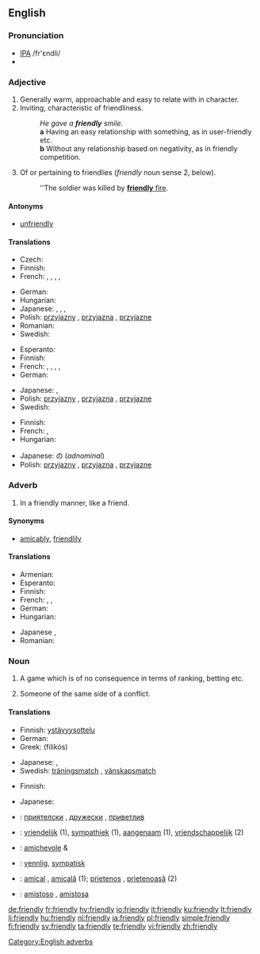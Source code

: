 ==English==

===Pronunciation===
* [[IPA]] /fr'εndli/
* {{audio|en-us-friendly.ogg|Audio (US)}}

===Adjective===
{{en-adj}}

# Generally warm, approachable and easy to relate with in character.
# Inviting, characteristic of friendliness.
#: ''He gave a '''friendly''' smile.''
#: '''a''' Having an easy relationship with something, as in user-friendly etc.
#: '''b''' Without any relationship based on negativity, as in friendly competition.
# {{military}} Of or pertaining to friendlies (''friendly'' noun sense 2, below).
#: ''The soldier was killed by [[friendly fire|'''friendly''' fire]].

====Antonyms====
* [[unfriendly]]

====Translations====
{{trans-top|warm, approachable}}
* Czech: {{t-|cs|přátelský|m}}
* Finnish: {{t+|fi|ystävällinen}}
* French: {{t+|fr|amical|m}}, {{t+|fr|amicale|f}}, {{t+|fr|aimable|m|f}}, {{t+|fr|gentil|m}}, {{t+|fr|gentille|f}}
{{trans-mid}}
* German: {{t+|de|freundlich}}
* Hungarian: {{t+|hu|barátságos}}
* Japanese: {{t-|ja|親切な|tr=shinsetsuna|sc=Jpan}}, {{t|ja|愛想のよい|tr=aisō no yoi|sc=Jpan}}, {{t|ja|人当たりのよい|tr=hitoatari no yoi|sc=Jpan}}, 
* Polish: [[przyjazny]] {{m}}, [[przyjazna]] {{f}}, [[przyjazne]] {{n}}
* Romanian: {{t-|ro|prietenos}}
* Swedish: {{t+|sv|vänlig}}
{{trans-bottom}}

{{trans-top|characteristic of friendliness}}
* Esperanto: {{t-|eo|amika|xs=Esperanto}}
* Finnish: {{t+|fi|ystävällinen}}
* French: {{t+|fr|amical|m}}, {{t+|fr|amicale|f}}, {{t+|fr|aimable|m|f}}, {{t+|fr|gentil|m}}, {{t+|fr|gentille|f}}
* German: {{t+|de|freundlich}}
{{trans-mid}}
* Japanese: {{t|ja|気さくな|tr=kisakuna|sc=Jpan}}, {{t|ja|友好的な|tr=yūkōtekina|sc=Jpan}}
* Polish: [[przyjazny]] {{m}}, [[przyjazna]] {{f}}, [[przyjazne]] {{n}}
* Swedish: {{t+|sv|vänlig}}
{{trans-bottom}}

{{trans-top|military sense}}
* Finnish: {{t+|fi|oma}}
* French: {{t+|fr|allié|m}}, {{t+|fr|alliée|f}}
* Hungarian: {{t|hu|baráti}}
{{trans-mid}}
* Japanese: {{t-|ja|味方|tr=mikata|sc=Jpan}}の (''adnominal'')
* Polish: [[przyjazny]] {{m}}, [[przyjazna]] {{f}}, [[przyjazne]] {{n}}
{{trans-bottom}}

===Adverb===
{{en-adv}}

# In a friendly manner, like a friend.

====Synonyms====
* [[amicably]], [[friendlily]]

====Translations====
{{trans-top|in a friendly manner}}
* Armenian: {{t-|hy|ընկերաբար|sc=Hayeren|xs=Armenian}}
* Esperanto: {{t-|eo|amike|xs=Esperanto}}
* Finnish: {{t+|fi|ystävällinen|alt=ystävällisesti}}
* French: {{t+|fr|amicalement}}, {{t+|fr|aimablement}}, {{t+|fr|gentiment}}
* German: {{t+|de|freundlich}}
* Hungarian: {{t|hu|barátságosan}}
{{trans-mid}}
* Japanese {{t|ja|友好的に|tr=yūkōtekini|sc=Jpan}}, {{t|ja|気さくに|tr=kisakuni|sc=Jpan}}
* Romanian: {{t-|ro|prieteneşte}}
{{trans-bottom}}

===Noun===
{{en-noun|friendlies}}

# {{sport}} A game which is of no consequence in terms of ranking, betting etc.
# {{context|military|lang=en}} Someone of the same side of a conflict.

====Translations====
{{trans-top|(''sports'') game}}
* Finnish: [[ystävyysottelu]]
* German: {{t+|de|Freundschaftsspiel|n}}
* Greek: {{t|el|φιλικός|m|sc=Grek}} (filikós)
{{trans-mid}}
* Japanese: {{t|ja|親善試合|tr=shinzenjiai|sc=Jpan}}, {{t|ja|フレンドシップマッチ|tr=furendoshippu macchi|sc=Jpan}}
* Swedish: [[träningsmatch]] {{c}}, [[vänskapsmatch]] {{c}}
{{trans-bottom}}

{{trans-top|someone of the same side}}
* Finnish: {{t+|fi|oma}}
{{trans-mid}}
* Japanese: {{t-|ja|味方|tr=mikata|sc=Jpan}}
{{trans-bottom}}

{{checktrans}}
{{trans-top|Translations to be checked}}
* {{ttbc|Bulgarian}}: [[приятелски]] {{m}}, [[дружески]] {{m}}, [[приветлив]] {{m}}
* {{ttbc|Dutch}}: [[vriendelijk]] (1), [[sympathiek]] (1), [[aangenaam]] (1), [[vriendschappelijk]] (2)
{{trans-mid}}
* {{ttbc|Italian}}: [[amichevole]] {{m}} & {{f}}
* {{ttbc|Norwegian}}: [[vennlig]], [[sympatisk]]
* {{ttbc|Romanian}}: [[amical]] {{m}}, [[amicală]] {{f}} (1); [[prietenos]] {{m}}, [[prietenoasă]] {{f}} (2)
* {{ttbc|Spanish}}: [[amistoso]] {{m}}, [[amistosa]] {{f}}
{{trans-bottom}}

[[Category:English adverbs]]

[[de:friendly]]
[[fr:friendly]]
[[hy:friendly]]
[[io:friendly]]
[[it:friendly]]
[[ku:friendly]]
[[lt:friendly]]
[[li:friendly]]
[[hu:friendly]]
[[nl:friendly]]
[[ja:friendly]]
[[pl:friendly]]
[[simple:friendly]]
[[fi:friendly]]
[[sv:friendly]]
[[ta:friendly]]
[[te:friendly]]
[[vi:friendly]]
[[zh:friendly]]